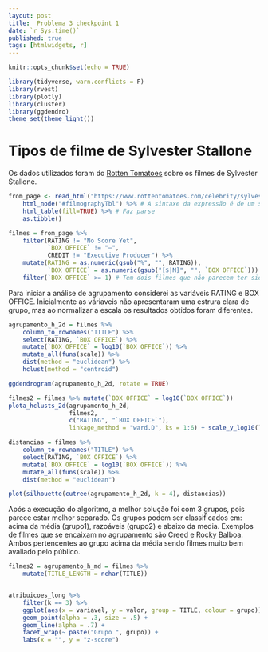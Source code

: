 ```yaml
---
layout: post
title:  Problema 3 checkpoint 1
date: `r Sys.time()`
published: true
tags: [htmlwidgets, r]
---
```


```r
knitr::opts_chunk$set(echo = TRUE)
```

```r
library(tidyverse, warn.conflicts = F)
library(rvest)
library(plotly)
library(cluster)
library(ggdendro)
theme_set(theme_light())
```
# Tipos de filme de Sylvester Stallone

Os dados utilizados foram do [Rotten Tomatoes](https://www.rottentomatoes.com) sobre os filmes de Sylvester Stallone.
```r
from_page <- read_html("https://www.rottentomatoes.com/celebrity/sylvester_stallone") %>% 
    html_node("#filmographyTbl") %>% # A sintaxe da expressão é de um seletor à lá JQuery: https://rdrr.io/cran/rvest/man/html_nodes.html 
    html_table(fill=TRUE) %>% # Faz parse
    as.tibble()

filmes = from_page %>% 
    filter(RATING != "No Score Yet", 
           `BOX OFFICE` != "—", 
           CREDIT != "Executive Producer") %>%
    mutate(RATING = as.numeric(gsub("%", "", RATING)), 
           `BOX OFFICE` = as.numeric(gsub("[$|M]", "", `BOX OFFICE`))) %>% 
    filter(`BOX OFFICE` >= 1) # Tem dois filmes que não parecem ter sido lançados no mundo todo
```
Para iniciar a análise de agrupamento considerei as variáveis RATING e BOX OFFICE. Inicialmente as váriaveis não apresentaram uma estrura clara de grupo, mas ao normalizar a escala os resultados obtidos foram diferentes.
```r
agrupamento_h_2d = filmes %>% 
    column_to_rownames("TITLE") %>%
    select(RATING, `BOX OFFICE`) %>% 
    mutate(`BOX OFFICE` = log10(`BOX OFFICE`)) %>% 
    mutate_all(funs(scale)) %>% 
    dist(method = "euclidean") %>% 
    hclust(method = "centroid")

ggdendrogram(agrupamento_h_2d, rotate = TRUE)

filmes2 = filmes %>% mutate(`BOX OFFICE` = log10(`BOX OFFICE`))
plota_hclusts_2d(agrupamento_h_2d, 
                 filmes2, 
                 c("RATING", "`BOX OFFICE`"), 
                 linkage_method = "ward.D", ks = 1:6) + scale_y_log10()

distancias = filmes %>% 
    column_to_rownames("TITLE") %>%
    select(RATING, `BOX OFFICE`) %>% 
    mutate(`BOX OFFICE` = log10(`BOX OFFICE`)) %>% 
    mutate_all(funs(scale)) %>% 
    dist(method = "euclidean")

plot(silhouette(cutree(agrupamento_h_2d, k = 4), distancias))
```
Após a execução do algoritmo, a melhor solução foi com 3 grupos, pois parece estar melhor separado. Os grupos podem ser classificados em: acima da média (grupo1), razoáveis (grupo2) e abaixo da media. Exemplos de filmes que se encaixam no agrupamento são Creed e Rocky Balboa. Ambos pertencentes ao grupo acima da média sendo filmes muito bem avaliado pelo público. 
```r
filmes2 = agrupamento_h_md = filmes %>% 
    mutate(TITLE_LENGTH = nchar(TITLE)) 


atribuicoes_long %>% 
    filter(k == 3) %>%
    ggplot(aes(x = variavel, y = valor, group = TITLE, colour = grupo)) + 
    geom_point(alpha = .3, size = .5) + 
    geom_line(alpha = .7) + 
    facet_wrap(~ paste("Grupo ", grupo)) + 
    labs(x = "", y = "z-score")
```

